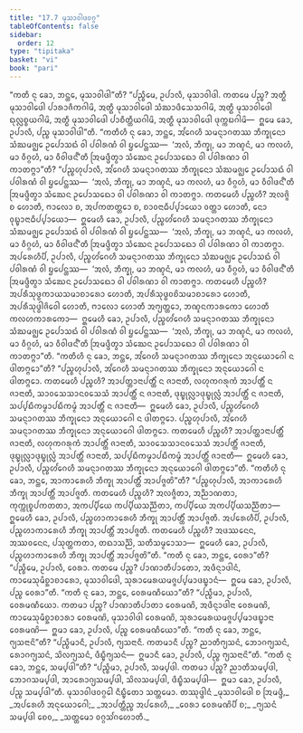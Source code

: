 ```yaml
---
title: "17.7 ᨾᩩᩈᩣᩅᩤᨴᩅᨣ᩠ᨣ"
tableOfContents: false
sidebar:
  order: 12
type: "tipitaka"
basket: "vi"
book: "pari"
---
```



<DynamicBreadcrumb />

<Division number="444" book="pari">

<Paragraph number="2069" book="pari">
“ᨠᨲᩥ ᨶᩩ ᨡᩮᩣ, ᨽᨶ᩠ᨲᩮ, ᨾᩩᩈᩣᩅᩤᨴᩤ”ᨲᩥ? “ᨸᨬ᩠ᨧᩥᨾᩮ, ᩏᨸᩣᩃᩥ, ᨾᩩᩈᩣᩅᩤᨴᩤ. ᨠᨲᨾᩮ ᨸᨬ᩠ᨧ? ᩋᨲ᩠ᨳᩥ ᨾᩩᩈᩣᩅᩤᨴᩮᩤ ᨸᩣᩁᩣᨩᩥᨠᨣᩤᨾᩦ, ᩋᨲ᩠ᨳᩥ ᨾᩩᩈᩣᩅᩤᨴᩮᩤ ᩈᩴᨥᩣᨴᩥᩈᩮᩈᨣᩤᨾᩦ, ᩋᨲ᩠ᨳᩥ ᨾᩩᩈᩣᩅᩤᨴᩮᩤ ᨳᩩᩃᩖᨧ᩠ᨧᨿᨣᩤᨾᩦ, ᩋᨲ᩠ᨳᩥ ᨾᩩᩈᩣᩅᩤᨴᩮᩤ ᨸᩣᨧᩥᨲ᩠ᨲᩥᨿᨣᩤᨾᩦ, ᩋᨲ᩠ᨳᩥ ᨾᩩᩈᩣᩅᩤᨴᩮᩤ ᨴᩩᨠ᩠ᨠᨭᨣᩤᨾᩦ—  ᩍᨾᩮ ᨡᩮᩣ, ᩏᨸᩣᩃᩥ, ᨸᨬ᩠ᨧ ᨾᩩᩈᩣᩅᩤᨴᩤ”ᨲᩥ.
</Paragraph>

</Division>
<Division number="445" book="pari">

<Paragraph number="2070" book="pari">
“ᨠᨲᩥᩉᩥ ᨶᩩ ᨡᩮᩣ, ᨽᨶ᩠ᨲᩮ, ᩋᩘᨣᩮᩉᩥ ᩈᨾᨶ᩠ᨶᩣᨣᨲᩔ ᨽᩥᨠ᩠ᨡᩩᨶᩮᩣ ᩈᩴᨥᨾᨩ᩠ᨫᩮ ᩏᨸᩮᩣᩈᨳᩴ ᩅᩤ ᨸᩅᩤᩁᨱᩴ ᩅᩤ ᨮᨸᩮᨶ᩠ᨲᩔ—  ‘ᩋᩃᩴ, ᨽᩥᨠ᩠ᨡᩩ, ᨾᩣ ᨽᨱ᩠ᨯᨶᩴ, ᨾᩣ ᨠᩃᩉᩴ, ᨾᩣ ᩅᩥᨣ᩠ᨣᩉᩴ, ᨾᩣ ᩅᩥᩅᩤᨴᨶ᩺’ᨲᩥ ᩒᨾᨴ᩠ᨴᩥᨲ᩠ᩅᩣ ᩈᩴᨥᩮᨶ ᩏᨸᩮᩣᩈᨳᩮᩣ ᩅᩤ ᨸᩅᩤᩁᨱᩣ ᩅᩤ ᨠᩣᨲᨻ᩠ᨻᩣ”ᨲᩥ?
</Paragraph>

<Paragraph number="2071" book="pari">
“ᨸᨬ᩠ᨧᩉᩩᨸᩣᩃᩥ, ᩋᩘᨣᩮᩉᩥ ᩈᨾᨶ᩠ᨶᩣᨣᨲᩔ ᨽᩥᨠ᩠ᨡᩩᨶᩮᩣ ᩈᩴᨥᨾᨩ᩠ᨫᩮ ᩏᨸᩮᩣᩈᨳᩴ ᩅᩤ ᨸᩅᩤᩁᨱᩴ ᩅᩤ ᨮᨸᩮᨶ᩠ᨲᩔ—  ‘ᩋᩃᩴ, ᨽᩥᨠ᩠ᨡᩩ, ᨾᩣ ᨽᨱ᩠ᨯᨶᩴ, ᨾᩣ ᨠᩃᩉᩴ, ᨾᩣ ᩅᩥᨣ᩠ᨣᩉᩴ, ᨾᩣ ᩅᩥᩅᩤᨴᨶ᩺’ᨲᩥ ᩒᨾᨴ᩠ᨴᩥᨲ᩠ᩅᩣ ᩈᩴᨥᩮᨶ ᩏᨸᩮᩣᩈᨳᩮᩣ ᩅᩤ ᨸᩅᩤᩁᨱᩣ ᩅᩤ ᨠᩣᨲᨻ᩠ᨻᩣ. ᨠᨲᨾᩮᩉᩥ ᨸᨬ᩠ᨧᩉᩥ? ᩋᩃᨩ᩠ᨩᩦ ᨧ ᩉᩮᩣᨲᩥ, ᨻᩣᩃᩮᩣ ᨧ, ᩋᨸᨠᨲᨲ᩠ᨲᩮᩣ ᨧ, ᨧᩣᩅᨶᩣᨵᩥᨸ᩠ᨸᩣᨿᩮᩣ ᩅᨲ᩠ᨲᩣ ᩉᩮᩣᨲᩥ, ᨶᩮᩣ ᩅᩩᨭ᩠ᨮᩣᨶᩣᨵᩥᨸ᩠ᨸᩣᨿᩮᩣ—  ᩍᨾᩮᩉᩥ ᨡᩮᩣ, ᩏᨸᩣᩃᩥ, ᨸᨬ᩠ᨧᩉᩘᨣᩮᩉᩥ ᩈᨾᨶ᩠ᨶᩣᨣᨲᩔ ᨽᩥᨠ᩠ᨡᩩᨶᩮᩣ ᩈᩴᨥᨾᨩ᩠ᨫᩮ ᩏᨸᩮᩣᩈᨳᩴ ᩅᩤ ᨸᩅᩤᩁᨱᩴ ᩅᩤ ᨮᨸᩮᨶ᩠ᨲᩔ—  ‘ᩋᩃᩴ, ᨽᩥᨠ᩠ᨡᩩ, ᨾᩣ ᨽᨱ᩠ᨯᨶᩴ, ᨾᩣ ᨠᩃᩉᩴ, ᨾᩣ ᩅᩥᨣ᩠ᨣᩉᩴ, ᨾᩣ ᩅᩥᩅᩤᨴᨶ᩺’ᨲᩥ ᩒᨾᨴ᩠ᨴᩥᨲ᩠ᩅᩣ ᩈᩴᨥᩮᨶ ᩏᨸᩮᩣᩈᨳᩮᩣ ᩅᩤ ᨸᩅᩤᩁᨱᩣ ᩅᩤ ᨠᩣᨲᨻ᩠ᨻᩣ.
</Paragraph>

<Paragraph number="2072" book="pari">
ᩋᨸᩁᩮᩉᩥᨸᩥ, ᩏᨸᩣᩃᩥ, ᨸᨬ᩠ᨧᩉᩘᨣᩮᩉᩥ ᩈᨾᨶ᩠ᨶᩣᨣᨲᩔ ᨽᩥᨠ᩠ᨡᩩᨶᩮᩣ ᩈᩴᨥᨾᨩ᩠ᨫᩮ ᩏᨸᩮᩣᩈᨳᩴ ᩅᩤ ᨸᩅᩤᩁᨱᩴ ᩅᩤ ᨮᨸᩮᨶ᩠ᨲᩔ—  ‘ᩋᩃᩴ, ᨽᩥᨠ᩠ᨡᩩ, ᨾᩣ ᨽᨱ᩠ᨯᨶᩴ, ᨾᩣ ᨠᩃᩉᩴ, ᨾᩣ ᩅᩥᨣ᩠ᨣᩉᩴ, ᨾᩣ ᩅᩥᩅᩤᨴᨶ᩺’ᨲᩥ ᩒᨾᨴ᩠ᨴᩥᨲ᩠ᩅᩣ ᩈᩴᨥᩮᨶ ᩏᨸᩮᩣᩈᨳᩮᩣ ᩅᩤ ᨸᩅᩤᩁᨱᩣ ᩅᩤ ᨠᩣᨲᨻ᩠ᨻᩣ. ᨠᨲᨾᩮᩉᩥ ᨸᨬ᩠ᨧᩉᩥ? ᩋᨸᩁᩥᩈᩩᨴ᩠ᨵᨠᩣᨿᩈᨾᩣᨧᩣᩁᩮᩣ ᩉᩮᩣᨲᩥ, ᩋᨸᩁᩥᩈᩩᨴ᩠ᨵᩅᨧᩦᩈᨾᩣᨧᩣᩁᩮᩣ ᩉᩮᩣᨲᩥ, ᩋᨸᩁᩥᩈᩩᨴ᩠ᨵᩤᨩᩦᩅᩮᩤ ᩉᩮᩣᨲᩥ, ᨻᩣᩃᩮᩣ ᩉᩮᩣᨲᩥ ᩋᨻ᩠ᨿᨲ᩠ᨲᩮᩣ, ᨽᨱ᩠ᨯᨶᨠᩣᩁᨠᩮᩣ ᩉᩮᩣᨲᩥ ᨠᩃᩉᨠᩣᩁᨠᩮᩣ—  ᩍᨾᩮᩉᩥ ᨡᩮᩣ, ᩏᨸᩣᩃᩥ, ᨸᨬ᩠ᨧᩉᩘᨣᩮᩉᩥ ᩈᨾᨶ᩠ᨶᩣᨣᨲᩔ ᨽᩥᨠ᩠ᨡᩩᨶᩮᩣ ᩈᩴᨥᨾᨩ᩠ᨫᩮ ᩏᨸᩮᩣᩈᨳᩴ ᩅᩤ ᨸᩅᩤᩁᨱᩴ ᩅᩤ ᨮᨸᩮᨶ᩠ᨲᩔ—  ‘ᩋᩃᩴ, ᨽᩥᨠ᩠ᨡᩩ, ᨾᩣ ᨽᨱ᩠ᨯᨶᩴ, ᨾᩣ ᨠᩃᩉᩴ, ᨾᩣ ᩅᩥᨣ᩠ᨣᩉᩴ, ᨾᩣ ᩅᩥᩅᩤᨴᨶ᩺’ᨲᩥ ᩒᨾᨴ᩠ᨴᩥᨲ᩠ᩅᩣ ᩈᩴᨥᩮᨶ ᩏᨸᩮᩣᩈᨳᩮᩣ ᩅᩤ ᨸᩅᩤᩁᨱᩣ ᩅᩤ ᨠᩣᨲᨻ᩠ᨻᩣ”ᨲᩥ.
</Paragraph>

</Division>
<Division number="446" book="pari">

<Paragraph number="2073" book="pari">
“ᨠᨲᩥᩉᩥ ᨶᩩ ᨡᩮᩣ, ᨽᨶ᩠ᨲᩮ, ᩋᩘᨣᩮᩉᩥ ᩈᨾᨶ᩠ᨶᩣᨣᨲᩔ ᨽᩥᨠ᩠ᨡᩩᨶᩮᩣ ᩋᨶᩩᨿᩮᩣᨣᩮᩤ ᨶ ᨴᩤᨲᨻ᩠ᨻᩮᩣ”ᨲᩥ?
</Paragraph>

<Paragraph number="2074" book="pari">
“ᨸᨬ᩠ᨧᩉᩩᨸᩣᩃᩥ, ᩋᩘᨣᩮᩉᩥ ᩈᨾᨶ᩠ᨶᩣᨣᨲᩔ ᨽᩥᨠ᩠ᨡᩩᨶᩮᩣ ᩋᨶᩩᨿᩮᩣᨣᩮᩤ ᨶ ᨴᩤᨲᨻ᩠ᨻᩮᩣ. ᨠᨲᨾᩮᩉᩥ ᨸᨬ᩠ᨧᩉᩥ? ᩋᩣᨸᨲ᩠ᨲᩣᨶᩣᨸᨲ᩠ᨲᩥᩴ ᨶ ᨩᩣᨶᩣᨲᩥ, ᩃᩉᩩᨠᨣᩁᩩᨠᩴ ᩋᩣᨸᨲ᩠ᨲᩥᩴ ᨶ ᨩᩣᨶᩣᨲᩥ, ᩈᩣᩅᩈᩮᩈᩣᨶᩅᩈᩮᩈᩴ ᩋᩣᨸᨲ᩠ᨲᩥᩴ ᨶ ᨩᩣᨶᩣᨲᩥ, ᨴᩩᨭ᩠ᨮᩩᩃᩖᩣᨴᩩᨭ᩠ᨮᩩᩃᩖᩴ ᩋᩣᨸᨲ᩠ᨲᩥᩴ ᨶ ᨩᩣᨶᩣᨲᩥ, ᩈᨸ᩠ᨸᨭᩥᨠᨾ᩠ᨾᩣᨸᨭᩥᨠᨾ᩠ᨾᩴ ᩋᩣᨸᨲ᩠ᨲᩥᩴ ᨶ ᨩᩣᨶᩣᨲᩥ—  ᩍᨾᩮᩉᩥ ᨡᩮᩣ, ᩏᨸᩣᩃᩥ, ᨸᨬ᩠ᨧᩉᩘᨣᩮᩉᩥ ᩈᨾᨶ᩠ᨶᩣᨣᨲᩔ ᨽᩥᨠ᩠ᨡᩩᨶᩮᩣ ᩋᨶᩩᨿᩮᩣᨣᩮᩤ ᨶ ᨴᩤᨲᨻ᩠ᨻᩮᩣ.
</Paragraph>

<Paragraph number="2075" book="pari">
ᨸᨬ᩠ᨧᩉᩩᨸᩣᩃᩥ, ᩋᩘᨣᩮᩉᩥ ᩈᨾᨶ᩠ᨶᩣᨣᨲᩔ ᨽᩥᨠ᩠ᨡᩩᨶᩮᩣ ᩋᨶᩩᨿᩮᩣᨣᩮᩤ ᨴᩤᨲᨻ᩠ᨻᩮᩣ. ᨠᨲᨾᩮᩉᩥ ᨸᨬ᩠ᨧᩉᩥ? ᩋᩣᨸᨲ᩠ᨲᩣᨶᩣᨸᨲ᩠ᨲᩥᩴ ᨩᩣᨶᩣᨲᩥ, ᩃᩉᩩᨠᨣᩁᩩᨠᩴ ᩋᩣᨸᨲ᩠ᨲᩥᩴ ᨩᩣᨶᩣᨲᩥ, ᩈᩣᩅᩈᩮᩈᩣᨶᩅᩈᩮᩈᩴ ᩋᩣᨸᨲ᩠ᨲᩥᩴ ᨩᩣᨶᩣᨲᩥ, ᨴᩩᨭ᩠ᨮᩩᩃᩖᩣᨴᩩᨭ᩠ᨮᩩᩃᩖᩴ ᩋᩣᨸᨲ᩠ᨲᩥᩴ ᨩᩣᨶᩣᨲᩥ, ᩈᨸ᩠ᨸᨭᩥᨠᨾ᩠ᨾᩣᨸᨭᩥᨠᨾ᩠ᨾᩴ ᩋᩣᨸᨲ᩠ᨲᩥᩴ ᨩᩣᨶᩣᨲᩥ—  ᩍᨾᩮᩉᩥ ᨡᩮᩣ, ᩏᨸᩣᩃᩥ, ᨸᨬ᩠ᨧᩉᩘᨣᩮᩉᩥ ᩈᨾᨶ᩠ᨶᩣᨣᨲᩔ ᨽᩥᨠ᩠ᨡᩩᨶᩮᩣ ᩋᨶᩩᨿᩮᩣᨣᩮᩤ ᨴᩤᨲᨻ᩠ᨻᩮᩣ”ᨲᩥ.
</Paragraph>

</Division>
<Division number="447" book="pari">

<Paragraph number="2076" book="pari">
“ᨠᨲᩥᩉᩥ ᨶᩩ ᨡᩮᩣ, ᨽᨶ᩠ᨲᩮ, ᩋᩣᨠᩣᩁᩮᩉᩥ ᨽᩥᨠ᩠ᨡᩩ ᩋᩣᨸᨲ᩠ᨲᩥᩴ ᩋᩣᨸᨩ᩠ᨩᨲᩦ”ᨲᩥ? “ᨸᨬ᩠ᨧᩉᩩᨸᩣᩃᩥ, ᩋᩣᨠᩣᩁᩮᩉᩥ ᨽᩥᨠ᩠ᨡᩩ ᩋᩣᨸᨲ᩠ᨲᩥᩴ ᩋᩣᨸᨩ᩠ᨩᨲᩥ. ᨠᨲᨾᩮᩉᩥ ᨸᨬ᩠ᨧᩉᩥ? ᩋᩃᨩ᩠ᨩᩥᨲᩣ, ᩋᨬ᩠ᨬᩣᨱᨲᩣ, ᨠᩩᨠ᩠ᨠᩩᨧ᩠ᨧᨸᨠᨲᨲᩣ, ᩋᨠᨸ᩠ᨸᩥᨿᩮ ᨠᨸ᩠ᨸᩥᨿᩈᨬ᩠ᨬᩥᨲᩣ, ᨠᨸ᩠ᨸᩥᨿᩮ ᩋᨠᨸ᩠ᨸᩥᨿᩈᨬ᩠ᨬᩥᨲᩣ—  ᩍᨾᩮᩉᩥ ᨡᩮᩣ, ᩏᨸᩣᩃᩥ, ᨸᨬ᩠ᨧᩉᩣᨠᩣᩁᩮᩉᩥ ᨽᩥᨠ᩠ᨡᩩ ᩋᩣᨸᨲ᩠ᨲᩥᩴ ᩋᩣᨸᨩ᩠ᨩᨲᩥ.
</Paragraph>

<Paragraph number="2077" book="pari">
ᩋᨸᩁᩮᩉᩥᨸᩥ, ᩏᨸᩣᩃᩥ, ᨸᨬ᩠ᨧᩉᩣᨠᩣᩁᩮᩉᩥ ᨽᩥᨠ᩠ᨡᩩ ᩋᩣᨸᨲ᩠ᨲᩥᩴ ᩋᩣᨸᨩ᩠ᨩᨲᩥ. ᨠᨲᨾᩮᩉᩥ ᨸᨬ᩠ᨧᩉᩥ? ᩋᨴᩔᨶᩮᨶ, ᩋᩔᩅᨶᩮᨶ, ᨸᩈᩩᨲ᩠ᨲᨠᨲᩣ, ᨲᨳᩣᩈᨬ᩠ᨬᩦ, ᩈᨲᩥᩈᨾ᩠ᨾᩮᩣᩈᩣ—  ᩍᨾᩮᩉᩥ ᨡᩮᩣ, ᩏᨸᩣᩃᩥ, ᨸᨬ᩠ᨧᩉᩣᨠᩣᩁᩮᩉᩥ ᨽᩥᨠ᩠ᨡᩩ ᩋᩣᨸᨲ᩠ᨲᩥᩴ ᩋᩣᨸᨩ᩠ᨩᨲᩦ”ᨲᩥ.
</Paragraph>

</Division>
<Division number="448" book="pari">

<Paragraph number="2078" book="pari">
“ᨠᨲᩥ ᨶᩩ ᨡᩮᩣ, ᨽᨶ᩠ᨲᩮ, ᩅᩮᩁᩣ”ᨲᩥ? “ᨸᨬ᩠ᨧᩥᨾᩮ, ᩏᨸᩣᩃᩥ, ᩅᩮᩁᩣ. ᨠᨲᨾᩮ ᨸᨬ᩠ᨧ? ᨸᩣᨱᩣᨲᩥᨸᩣᨲᩮᩣ, ᩋᨴᩥᨶ᩠ᨶᩣᨴᩤᨶᩴ, ᨠᩣᨾᩮᩈᩩᨾᩥᨧ᩠ᨨᩣᨧᩣᩁᩮᩣ, ᨾᩩᩈᩣᩅᩤᨴᩮᩤ, ᩈᩩᩁᩣᨾᩮᩁᨿᨾᨩ᩠ᨩᨸ᩠ᨸᨾᩣᨴᨭ᩠ᨮᩣᨶᩴ—  ᩍᨾᩮ ᨡᩮᩣ, ᩏᨸᩣᩃᩥ, ᨸᨬ᩠ᨧ ᩅᩮᩁᩣ”ᨲᩥ.
</Paragraph>

<Paragraph number="2079" book="pari">
“ᨠᨲᩥ ᨶᩩ ᨡᩮᩣ, ᨽᨶ᩠ᨲᩮ, ᩅᩮᩁᨾᨱᩥᨿᩮᩣ”ᨲᩥ? “ᨸᨬ᩠ᨧᩥᨾᩣ, ᩏᨸᩣᩃᩥ, ᩅᩮᩁᨾᨱᩥᨿᩮᩣ. ᨠᨲᨾᩣ ᨸᨬ᩠ᨧ? ᨸᩣᨱᩣᨲᩥᨸᩣᨲᩣ ᩅᩮᩁᨾᨱᩦ, ᩋᨴᩥᨶ᩠ᨶᩣᨴᩤᨶᩣ ᩅᩮᩁᨾᨱᩦ, ᨠᩣᨾᩮᩈᩩᨾᩥᨧ᩠ᨨᩣᨧᩣᩁᩣ ᩅᩮᩁᨾᨱᩦ, ᨾᩩᩈᩣᩅᩤᨴᩤ ᩅᩮᩁᨾᨱᩦ, ᩈᩩᩁᩣᨾᩮᩁᨿᨾᨩ᩠ᨩᨸ᩠ᨸᨾᩣᨴᨭ᩠ᨮᩣᨶᩣ ᩅᩮᩁᨾᨱᩦ—  ᩍᨾᩣ ᨡᩮᩣ, ᩏᨸᩣᩃᩥ, ᨸᨬ᩠ᨧ ᩅᩮᩁᨾᨱᩥᨿᩮᩣ”ᨲᩥ.
</Paragraph>

</Division>
<Division number="449" book="pari">

<Paragraph number="2080" book="pari">
“ᨠᨲᩥ ᨶᩩ ᨡᩮᩣ, ᨽᨶ᩠ᨲᩮ, ᨻ᩠ᨿᩈᨶᩣᨶᩦ”ᨲᩥ? “ᨸᨬ᩠ᨧᩥᨾᩣᨶᩥ, ᩏᨸᩣᩃᩥ, ᨻ᩠ᨿᩈᨶᩣᨶᩥ. ᨠᨲᨾᩣᨶᩥ ᨸᨬ᩠ᨧ? ᨬᩣᨲᩥᨻ᩠ᨿᩈᨶᩴ, ᨽᩮᩣᨣᨻ᩠ᨿᩈᨶᩴ, ᩁᩮᩣᨣᨻ᩠ᨿᩈᨶᩴ, ᩈᩦᩃᨻ᩠ᨿᩈᨶᩴ, ᨴᩥᨭ᩠ᨮᩥᨻ᩠ᨿᩈᨶᩴ—  ᩍᨾᩣᨶᩥ ᨡᩮᩣ, ᩏᨸᩣᩃᩥ, ᨸᨬ᩠ᨧ ᨻ᩠ᨿᩈᨶᩣᨶᩦ”ᨲᩥ.
</Paragraph>

<Paragraph number="2081" book="pari">
“ᨠᨲᩥ ᨶᩩ ᨡᩮᩣ, ᨽᨶ᩠ᨲᩮ, ᩈᨾ᩠ᨸᨴᩤ”ᨲᩥ? “ᨸᨬ᩠ᨧᩥᨾᩣ, ᩏᨸᩣᩃᩥ, ᩈᨾ᩠ᨸᨴᩤ. ᨠᨲᨾᩣ ᨸᨬ᩠ᨧ? ᨬᩣᨲᩥᩈᨾ᩠ᨸᨴᩤ, ᨽᩮᩣᨣᩈᨾ᩠ᨸᨴᩤ, ᩋᩣᩁᩮᩣᨣ᩠ᨿᩈᨾ᩠ᨸᨴᩤ, ᩈᩦᩃᩈᨾ᩠ᨸᨴᩤ, ᨴᩥᨭ᩠ᨮᩥᩈᨾ᩠ᨸᨴᩤ—  ᩍᨾᩣ ᨡᩮᩣ, ᩏᨸᩣᩃᩥ, ᨸᨬ᩠ᨧ ᩈᨾ᩠ᨸᨴᩤ”ᨲᩥ.

</Paragraph>
</Division>

<Paragraph number="2082" type="center" book="pari">
ᨾᩩᩈᩣᩅᩤᨴᩅᨣ᩠ᨣᩮᩤ ᨶᩥᨭ᩠ᨮᩥᨲᩮᩣ ᩈᨲ᩠ᨲᨾᩮᩣ.



</Paragraph>

<Paragraph number="2083" type="center" book="pari">
ᨲᩔᩩᨴ᩠ᨴᩤᨶᩴ


</Paragraph>

<Paragraph number="2084" type="verses" book="pari">
_ᨾᩩᩈᩣᩅᩤᨴᩮᩤ ᨧ ᩒᨾᨴ᩠ᨴᩥ,_  
_ᩋᨸᩁᩮᩉᩥ ᩋᨶᩩᨿᩮᩣᨣᩮᩤ;_  
_ᩋᩣᨸᨲ᩠ᨲᩥᨬ᩠ᨧ ᩋᨸᩁᩮᩉᩥ,_  
_ᩅᩮᩁᩣ ᩅᩮᩁᨾᨱᩦᨸᩥ ᨧ;_  
_ᨻ᩠ᨿᩈᨶᩴ ᩈᨾ᩠ᨸᨴᩤ ᨧᩮᩅ,_  
_ᩈᨲ᩠ᨲᨾᩮᩣ ᩅᨣ᩠ᨣᩈᩘᨣᩉᩮᩣᨲᩥ._
</Paragraph>